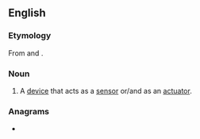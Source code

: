 ==English==

===Etymology===
From {{m|en|sensor}} and {{m|en|actuator}}.

===Noun===
{{en-noun}}

# A [[device]] that acts as a [[sensor]] or/and as an [[actuator]].

===Anagrams===
* {{anagrams|en|a=acenorsst|Conatsers|Croatness|actorness|ancestors|cantoress|sarconets}}